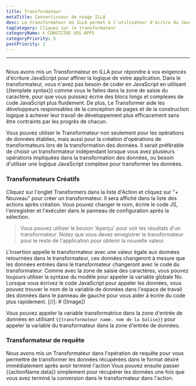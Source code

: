 ```yaml
---
title: Transformateur
metaTitle: Convertisseur de nuage ILLA
desc: Le transformateur en ILLA permet à l'utilisateur d'écrire du JavaScript pour affiner la logique de l'application
tagCategory: Cliquez sur le transformateur
categoryName: 🌀 CONSTITUE VOS APPS
categoryPriority: 5
postPriority: 1
---
```


* * *

## <Heading hidden>Transformateur</Heading>

Nous avons mis un Transformateur en ILLA pour répondre à vos exigences d'écriture JavaScript pour affiner la logique de votre application. Dans le transformateur, vous n'avez pas besoin de coder en JavaScript en utilisant {{template syntax}} comme vous le faites dans la zone de saisie du caractère, pour que vous puissiez écrire des blocs longs et complexes de code JavaScript plus fluidement. De plus, Le Transformer aide les développeurs responsables de la conception de pages et de la construction logique à achever leur travail de développement plus efficacement sans être contraints par les progrès de chacun.

Vous pouvez utiliser le Transformateur non seulement pour les opérations de données établies, mais aussi pour la création d'opérations de transformateurs lors de la transformation des données. Il serait préférable de choisir un transformateur indépendant lorsque vous avez plusieurs opérations impliquées dans la transformation des données, ou besoin d'utiliser une logique JavaScript complexe pour transformer les données.

### Transformateurs Créatifs

Cliquez sur l'onglet Transformers dans la liste d'Action et cliquez sur "+ Nouveau" pour créer un transformateur. Il sera affiché dans la liste des actions après création. Vous pouvez changer le nom, écrire le code JS, l'enregistrer et l'exécuter dans le panneau de configuration après la sélection.

> Vous pouvez utiliser le bouton 'Aperçu' pour voir les résultats d'un transformateur. Notez que vous devez enregistrer le transformateur pour le reste de l'application pour obtenir la nouvelle valeur.

L'insertion appelle le transformateur avec une valeur égale aux données retournées dans le transformateur, ces données changeront à mesure que les données entrées dans le transformateur changeront avec le code du transformateur. Comme avec la zone de saisie des caractères, vous pouvez toujours utiliser la syntaxe du modèle pour appeler la variable globale No. Lorsque vous écrivez le code JavaScript pour appeler les données, vous pouvez trouver le nom de la variable de données dans l'espace de travail des données dans le panneau de gauche pour vous aider à écrire du code plus rapidement.
[//]\: # ([Image])

Vous pouvez appeler la variable transformatrice dans la zone d'entrée de données en utilisant `{{transformateur name. nom de la balise}}` pour appeler la variable du transformateur dans la zone d'entrée de données.

### Transformateur de requête

Nous avons mis un Transformateur dans l'opération de requête pour vous permettre de transformer les données récupérées dans le format désiré immédiatement après avoir terminé l'action Vous pouvez ensuite passer {{actionName.data}} simplement pour récupérer les données une fois que vous avez terminé la conversion dans le transformateur dans l'action.
